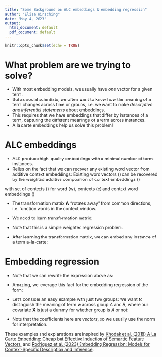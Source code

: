 ```yaml
---
title: "Some Background on ALC embeddings & embedding regression"
author: "Elisa Wirsching"
date: "May 4, 2023"
output:
  html_document: default
  pdf_document: default
---
```


```r
knitr::opts_chunk$set(echo = TRUE)
```

# What problem are we trying to solve?

- With most embedding models, we usually have *one* vector for a given term. 
- But as social scientists, we often want to know how the meaning of a term changes across time or groups, i.e. we want to make *descriptive and inferential statements* about embeddings. 
- This requires that we have embeddings that differ by instances of a term, capturing the different meanings of a term across instances. 
- A la carte embeddings help us solve this problem! 

# ALC embeddings 

- ALC produce high-quality embeddings with a minimal number of term instances.
- Relies on the fact that we can recover any existing word vector from additive context embeddings:  Existing word vectors \(\mathbf{v_w}\) can be recovered by the weighted additive composition of context embeddings \(\mathbf{v_w^{additive}}\)

\begin{align}
	\mathbf{v_w}&\approx\mathbf{A}\mathbf{v_w^{additive}}=\mathbf{A}\left(\frac{1}{|\mathbf{C_w}|}\sum_{c \in \mathbf{C_w}} \sum_{\mathbf{w'} \in c} \mathbf{v_{w'}}\right) \label{eq:1}
\end{align}

with set of contexts \(\mathbf{C_w}\) for word \(w\), contexts \(c\) and context word embeddings \(\mathbf{v_{w'}}\)

- The transformation matrix $\mathbf{A}$ "rotates away" from common directions, i.e. function words in the context window.

- We need to learn transformation matrix: 

\begin{align}
	\hat{\mathbf{A}} = \mathop{\mathrm{arg\,min}}_{\mathbf{A} \in \mathbb{R}^{d \times d}}\sum_{w=1}^{W} \alpha(c_w)||\mathbf{v_w}-\mathbf{A}\mathbf{v_w^{additive}}||_{2}^{2}  \label{eq:2}
\end{align}

- Note that this is a simple weighted regression problem.

- After learning the transformation matrix, we can embed any instance of a term a-la-carte:
\begin{align}
	\mathbf{v_f}&=\mathbf{\hat{A}}\mathbf{v_f^{additive}}=\mathbf{\hat{A}}\left(\frac{1}{|\mathbf{C_f}|}\sum_{c \in \mathbf{C_f}} \sum_{\mathbf{w} \in c} \mathbf{v_{w}}\right)
\end{align}


# Embedding regression

- Note that we can rewrite the expression above as: 

\begin{align}
	\mathbf{v_w}&=\mathbf{A}\mathbf{v_w^{additive}}=\mathbb{E}_c[\mathbf{A}\mathbf{v_{wc}^{additive}}] = \mathbf{A} \mathbb{E}_c[\mathbf{v_w^{additive}}]
\end{align}

- Amazing, we leverage this fact for the embedding regression of the form: 

\begin{align}
	\underbrace{\mathbf{Y}}_{n\times D}&=\underbrace{\mathbf{X}}_{n\times p + 1} \underbrace{\mathbf{\beta}}_{p+1 \times D} + \underbrace{\mathbf{E}}_{n\times D}
\end{align}

- Let's consider an easy example with just two groups: We want to distinguish the meaning of term $w$ across group $A$ and $B$, where our covariate $\mathbf{X}$ is just a dummy for whether group is $A$ or not:

\begin{align}
	\mathbb{E}[\mathbf{Y} | A]&=\mathbf{A}\mathbf{v_{w|A}^{additive}} = \mathbf{v_{w|A}} = \mathbf{\beta_0}
\end{align}

\begin{align}
	\mathbb{E}[\mathbf{Y} | B]&=\mathbf{A}\mathbf{v_{w|B}^{additive}} = \mathbf{v_{w|B}} = \mathbf{\beta_0} + \mathbf{\beta_1} 
\end{align}

- Note that the coefficients here are *vectors*, so we usually use the norm for interpretation.


These examples and explanations are inspired by [Khodak et al. (2018) A La Carte Embedding: Cheap but Effective Induction of Semantic Feature Vectors.](https://arxiv.org/abs/1805.05388) and [Rodriguez et al. (2023) Embedding Regression: Models for Context-Specific Description and Inference](https://www.cambridge.org/core/services/aop-cambridge-core/content/view/4C90013E5C714C8483ED95CC699022FB/S0003055422001228a.pdf/embedding-regression-models-for-context-specific-description-and-inference.pdf).

